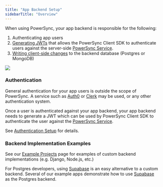 ```yaml
---
title: "App Backend Setup"
sidebarTitle: "Overview"
---
```


When using PowerSync, your app backend is responsible for the following:

1. Authenticating app users
2. [Generating JWTs](/usage/installation/authentication-setup) that allows the PowerSync Client SDK to authenticate users against the server-side [PowerSync Service](/architecture/powersync-service).
3. [Writing client-side changes](/usage/installation/app-backend-setup/writing-client-changes) to the backend database (Postgres or MongoDB)

<Frame caption="An overview of how PowerSync interacts with your backend application.">
  <img src="/images/powersync-docs-app-backend-setup-diagram (2).png"/>
</Frame>

### Authentication

General authentication for your app users is outside the scope of PowerSync. A service such as [Auth0](https://auth0.com/) or [Clerk](https://clerk.com/) may be used, or any other authentication system.

Once a user is authenticated against your app backend, your app backend needs to generate a JWT which can be used by PowerSync Client SDK to authenticate the user against the [PowerSync Service](/architecture/powersync-service).

See [Authentication Setup](/usage/installation/authentication-setup) for details.

### Backend Implementation Examples

See our [Example Projects](/resources/demo-apps-example-projects#custom-backend-examples) page for examples of custom backend implementations (e.g. Django, Node.js, etc.)

For Postgres developers, using [Supabase](/integration-guides/supabase-+-powersync) is an easy alternative to a custom backend. Several of our example apps demonstrate how to use [Supabase](https://supabase.com/) as the Postgres backend.
